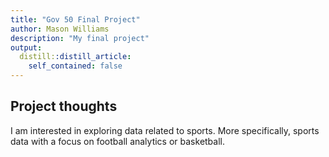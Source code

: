 ```yaml
---
title: "Gov 50 Final Project"
author: Mason Williams
description: "My final project"
output:
  distill::distill_article:
    self_contained: false
---
```




## Project thoughts

I am interested in exploring data related to sports. More specifically, sports data with a focus on football analytics or basketball. 
